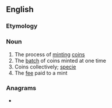 ==English==

===Etymology===
{{suffix|en|mint|age}}

===Noun===
{{en-noun|~}}

# The process of [[mint]]ing [[coin]]s
# The [[batch]] of coins minted at one time
# Coins collectively; [[specie]]
# The [[fee]] paid to a mint

===Anagrams===
* {{anagrams|en|a=aegimnt|teaming|tegmina}}